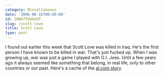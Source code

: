 ```yaml
---
category: Miscellaneous
date: '2006-06-15T00:00:00'
id: 20WSfYUUGeUT
slug: /scott-love
title: Scott Love
type: post
---
```


I found out earlier this week that Scott Love was killed in Iraq.
He's the first person I have known to be killed in war. That's just
fucked up. When I was growing up, war was just a game I played with
G.I. Joes. Until a few years ago it always seemed like something
that belong, in real life, only to other countries or our past.
Here's a cache of the
[al.com story](http://72.14.209.104/search?q=cache:mYvG4GnbI8UJ:www.al.com/news/huntsvilletimes/index.ssf?/base/news/1149931007317170.xml&coll=1+%22scott+love%22+huntsville&hl=en&gl=us&ct=clnk&cd=4&lr=lang_en).